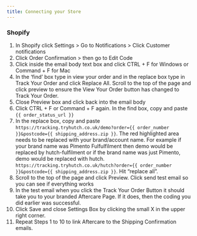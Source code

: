 ```yaml
---
title: Connecting your Store
---
```


### Shopify

1. In Shopify click Settings > Go to Notifications > Click Customer notifications
2. Click Order Confirmation > then go to Edit Code
3. Click inside the email body text box and click CTRL + F for Windows or Command + F for Mac
4. In the ‘find’ box type in view your order and in the replace box type in Track Your Order and click Replace All. Scroll to the top of the page and click preview to ensure the View Your Order button has changed to Track Your Order.
5. Close Preview box and click back into the email body
6. Click CTRL + F or Command + F again. In the find box, copy and paste `{{ order_status_url }}`
7. In the replace box, copy and paste `https://tracking.tryhutch.co.uk/demo?order={{ order_number }}&postcode={{ shipping_address.zip }}`. The red highlighted area needs to be replaced with your brand/account name. For example if your brand name was Pimento Fulfulfilment then demo would be replaced by hutch-fulfilment or if the brand name was just Pimento, demo would be replaced with hutch. `https://tracking.tryhutch.co.uk/hutch?order={{ order_number }}&postcode={{ shipping_address.zip }}`. Hit “replace all”.
8. Scroll to the top of the page and click Preview. Click send test email so you can see if everything works
9. In the test email when you click the Track Your Order Button it should take you to your branded Aftercare Page. If it does, then the coding you did earlier was successful.
10. Click Save and close Settings Box by clicking the small X in the upper right corner.
11. Repeat Steps 1 to 10 to link Aftercare to the Shipping Confirmation emails.
